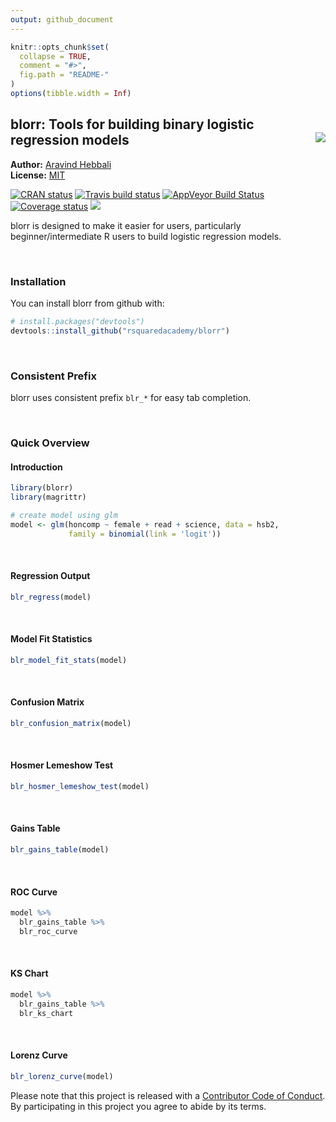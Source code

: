 ```yaml
---
output: github_document
---
```


<!-- README.md is generated from README.Rmd. Please edit that file -->

```r
knitr::opts_chunk$set(
  collapse = TRUE,
  comment = "#>",
  fig.path = "README-"
)
options(tibble.width = Inf)
```

blorr: Tools for building binary logistic regression models <img src="hex_blorr.png" align="right" />
------------

**Author:** [Aravind Hebbali]()<br/>
**License:** [MIT](https://opensource.org/licenses/MIT)

[![CRAN status](http://www.r-pkg.org/badges/version/blorr)](https://cran.r-project.org/package=blorr) [![Travis build status](https://travis-ci.org/rsquaredacademy/blorr.svg?branch=master)](https://travis-ci.org/rsquaredacademy/blorr) [![AppVeyor Build Status](https://ci.appveyor.com/api/projects/status/github/rsquaredacademy/blorr?branch=master&svg=true)](https://ci.appveyor.com/project/rsquaredacademy/blorr) [![Coverage status](https://codecov.io/gh/rsquaredacademy/blorr/branch/master/graph/badge.svg)](https://codecov.io/github/rsquaredacademy/blorr?branch=master) ![](https://img.shields.io/badge/lifecycle-experimental-orange.svg)

blorr is designed to make it easier for users, particularly beginner/intermediate R users to build logistic regression models.

<br>

### Installation

You can install blorr from github with:

```r
# install.packages("devtools")
devtools::install_github("rsquaredacademy/blorr")
```

<br>

### Consistent Prefix

blorr uses consistent prefix `blr_*` for easy tab completion.

<br>

### Quick Overview

#### Introduction

```r
library(blorr)
library(magrittr)
```

```r
# create model using glm
model <- glm(honcomp ~ female + read + science, data = hsb2,
             family = binomial(link = 'logit'))
```

<br>

#### Regression Output

```r
blr_regress(model)
```

<br>

#### Model Fit Statistics

```r
blr_model_fit_stats(model)
```

<br>

#### Confusion Matrix

```r
blr_confusion_matrix(model)
```

<br>

#### Hosmer Lemeshow Test

```r
blr_hosmer_lemeshow_test(model)
```

<br>

#### Gains Table

```r
blr_gains_table(model)
```

<br>

#### ROC Curve

```r
model %>%
  blr_gains_table %>%
  blr_roc_curve
```

<br>

#### KS Chart

```r
model %>%
  blr_gains_table %>%
  blr_ks_chart
```

<br>

#### Lorenz Curve

```r
blr_lorenz_curve(model)
```

Please note that this project is released with a [Contributor Code of Conduct](CONDUCT.md). By participating in this project you agree to abide by its terms.
